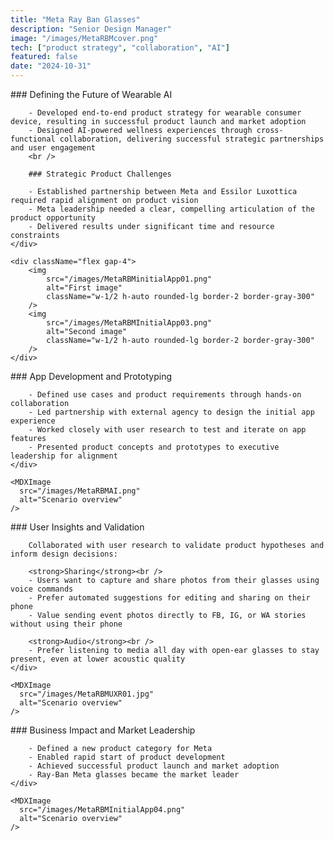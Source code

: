 ```yaml
---
title: "Meta Ray Ban Glasses"
description: "Senior Design Manager"
image: "/images/MetaRBMcover.png"
tech: ["product strategy", "collaboration", "AI"]
featured: false
date: "2024-10-31"
---
```


<ImageGallery>
    <div>
        ### Defining the Future of Wearable AI

        - Developed end-to-end product strategy for wearable consumer device, resulting in successful product launch and market adoption
        - Designed AI-powered wellness experiences through cross-functional collaboration, delivering successful strategic partnerships and user engagement
        <br />

        ### Strategic Product Challenges

        - Established partnership between Meta and Essilor Luxottica required rapid alignment on product vision
        - Meta leadership needed a clear, compelling articulation of the product opportunity
        - Delivered results under significant time and resource constraints
    </div>

    <div className="flex gap-4">
        <img 
            src="/images/MetaRBMinitialApp01.png" 
            alt="First image"
            className="w-1/2 h-auto rounded-lg border-2 border-gray-300"
        />
        <img 
            src="/images/MetaRBMInitialApp03.png" 
            alt="Second image"
            className="w-1/2 h-auto rounded-lg border-2 border-gray-300"
        />
    </div>
</ImageGallery>

<ImageGallery>
    <div>
        ### App Development and Prototyping

        - Defined use cases and product requirements through hands-on collaboration
        - Led partnership with external agency to design the initial app experience
        - Worked closely with user research to test and iterate on app features
        - Presented product concepts and prototypes to executive leadership for alignment
    </div>

    <MDXImage
      src="/images/MetaRBMAI.png"
      alt="Scenario overview"
    />
</ImageGallery>

<ImageGallery>
    <div>
        ### User Insights and Validation

        Collaborated with user research to validate product hypotheses and inform design decisions:

        <strong>Sharing</strong><br />
        - Users want to capture and share photos from their glasses using voice commands
        - Prefer automated suggestions for editing and sharing on their phone
        - Value sending event photos directly to FB, IG, or WA stories without using their phone

        <strong>Audio</strong><br />
        - Prefer listening to media all day with open-ear glasses to stay present, even at lower acoustic quality
    </div>

    <MDXImage
      src="/images/MetaRBMUXR01.jpg"
      alt="Scenario overview"
    />
</ImageGallery>

<ImageGallery>
    <div>
        ### Business Impact and Market Leadership

        - Defined a new product category for Meta
        - Enabled rapid start of product development
        - Achieved successful product launch and market adoption
        - Ray-Ban Meta glasses became the market leader
    </div>

    <MDXImage
      src="/images/MetaRBMInitialApp04.png"
      alt="Scenario overview"
    />
</ImageGallery>